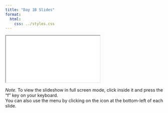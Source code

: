 ```yaml
---
title: "Day 1B Slides"
format:
  html:
    css: ../styles.css
---
```


<iframe class="slide-deck" src="./r4ss_day1b.html" title="Day 1B Slides">
</iframe>

*Note.* To view the slideshow in full screen mode, click inside it and press the "f" key on your keyboard.<br />
You can also use the menu by clicking on the icon at the bottom-left of each slide.
